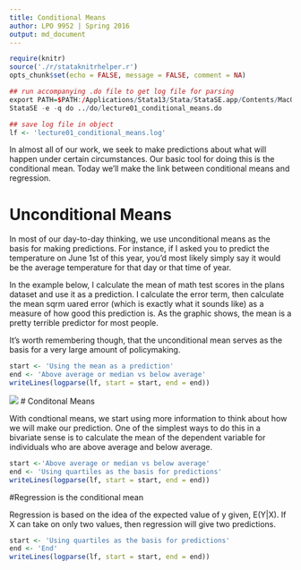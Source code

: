 ```yaml
---
title: Conditional Means
author: LPO 9952 | Spring 2016
output: md_document
---
```



```r
require(knitr)
source('./r/stataknitrhelper.r')
opts_chunk$set(echo = FALSE, message = FALSE, comment = NA)
```

```r
## run accompanying .do file to get log file for parsing
export PATH=$PATH:/Applications/Stata13/Stata/StataSE.app/Contents/MacOS
StataSE -e -q do ../do/lecture01_conditional_means.do
```

```r
## save log file in object
lf <- 'lecture01_conditional_means.log'
```

In almost all of our work, we seek to make predictions about what will 
happen under certain circumstances. Our basic tool for doing this is 
the conditional mean. Today we'll make the link between conditional 
means and regression.

# Unconditional Means

In most of our day-to-day thinking, we use unconditional means as the 
basis for making predictions. For instance, if I asked you to predict 
the temperature on June 1st of this year, you'd most likely simply say 
it would be the average temperature for that day or that time of 
year. 

In the example below, I calculate the mean of math test scores in the 
plans dataset and use it as a prediction. I calculate the error term,
then calculate the mean sqrm  uared error (which is exactly what it sounds 
like) as a measure of how good this prediction is. As the graphic 
shows, the mean is a pretty terrible predictor for most people.

It's worth remembering though, that the unconditional mean serves as
the basis for a very large amount of policymaking.


```r
start <- 'Using the mean as a prediction'
end <- 'Above average or median vs below average'
writeLines(logparse(lf, start = start, end = end))
```


![](https://github.com/wdoyle42/lpo9952/blob/master/plots/uncond_mean.png)
# Conditonal Means

With condtional means, we start using more information to think about 
how we will make our prediction. One of the simplest ways to do this 
in a bivariate sense is to calculate the mean of the dependent 
variable for individuals who are above average and below average. 


```r
start <-'Above average or median vs below average' 
end <- 'Using quartiles as the basis for predictions'
writeLines(logparse(lf, start = start, end = end))
```

#Regression is the conditional mean

Regression is based on the idea of the expected value of y given,
E(Y|X). If X can take on only two values, then regression will give
two predictions. 

```r
start <- 'Using quartiles as the basis for predictions'
end <- 'End'
writeLines(logparse(lf, start = start, end = end))
```



